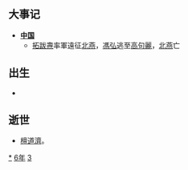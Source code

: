 {{yearTOC|436|北魏'''[[太延|太延]]二年'''；北凉'''[[承和_(沮渠牧犍)|承和]]四年'''；北燕'''[[太兴|太兴]]六年'''；南朝宋'''[[元嘉_(南朝宋文帝)|元嘉]]十三年'''；赵广'''[[泰始_(程道養)|泰始]]五年'''；仇池'''[[建义_(杨难当)|建义]]元年'''}}

== 大事记 ==
*'''[[中国|中国]]'''
**[[拓跋燾|拓跋燾]]率軍遠征[[北燕|北燕]]，[[馮弘|馮弘]]逃至[[高句丽|高句麗]]，[[北燕|北燕]]亡

== 出生 ==
*

== 逝世 ==
{{Wikisource year mention}}
*[[檀道濟|檀道濟]]。

[[Category:436年|*]]
[[Category:430年代|6年]]
[[Category:5世纪各年|3]]